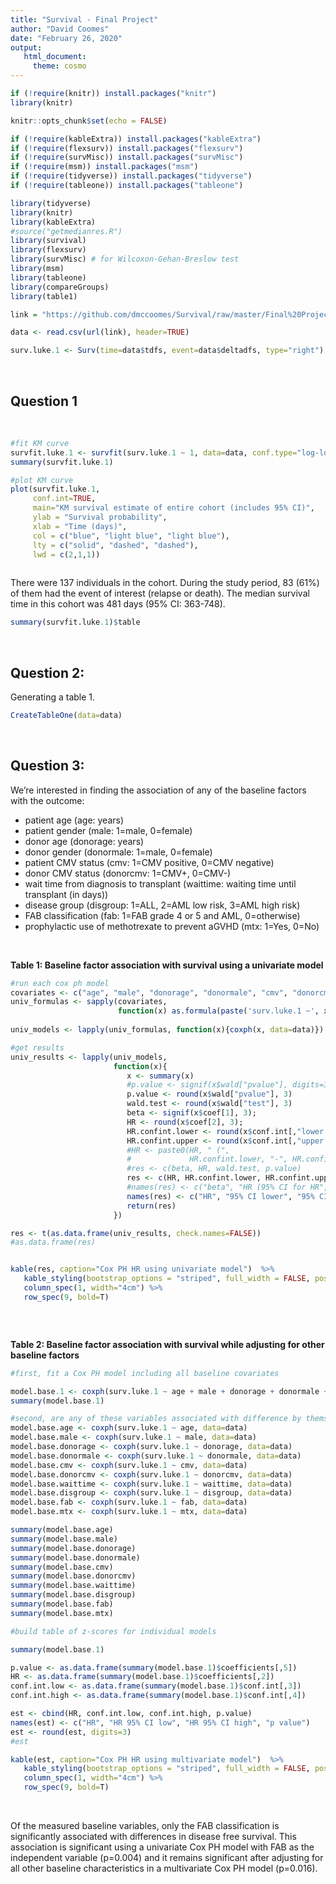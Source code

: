 ```yaml
---
title: "Survival - Final Project"
author: "David Coomes"
date: "February 26, 2020"
output: 
   html_document:
     theme: cosmo
---
```



```r

if (!require(knitr)) install.packages("knitr")
library(knitr)

```


```r
knitr::opts_chunk$set(echo = FALSE)
```


```r

if (!require(kableExtra)) install.packages("kableExtra")
if (!require(flexsurv)) install.packages("flexsurv")
if (!require(survMisc)) install.packages("survMisc")
if (!require(msm)) install.packages("msm")
if (!require(tidyverse)) install.packages("tidyverse")
if (!require(tableone)) install.packages("tableone")

```



```r

library(tidyverse)
library(knitr)
library(kableExtra)
#source("getmedianres.R")
library(survival) 
library(flexsurv)
library(survMisc) # for Wilcoxon-Gehan-Breslow test 
library(msm)
library(tableone)
library(compareGroups)
library(table1)


```


```r

link = "https://github.com/dmccoomes/Survival/raw/master/Final%20Project/Data/bmt.csv"

data <- read.csv(url(link), header=TRUE)

```



```r

surv.luke.1 <- Surv(time=data$tdfs, event=data$deltadfs, type="right")

```

<br>

## **Question 1**

<br>

```r

#fit KM curve
survfit.luke.1 <- survfit(surv.luke.1 ~ 1, data=data, conf.type="log-log")
summary(survfit.luke.1)

```


```r

#plot KM curve
plot(survfit.luke.1,
     conf.int=TRUE,
     main="KM survival estimate of entire cohort (includes 95% CI)",
     ylab = "Survival probability",
     xlab = "Time (days)",
     col = c("blue", "light blue", "light blue"),
     lty = c("solid", "dashed", "dashed"),
     lwd = c(2,1,1))
     

```

There were 137 individuals in the cohort. During the study period, 83 (61%) of them had the event of interest (relapse or death). The median survival time in this cohort was 481 days (95% CI: 363-748). 

```r

summary(survfit.luke.1)$table

```

<br>

## **Question 2:**

Generating a table 1.

```r

CreateTableOne(data=data)


```


<br>

## **Question 3:**
  
  We're interested in finding the association of any of the baseline factors with the outcome:
  
   - patient age                                                       (age: years)
   - patient gender                                                    (male: 1=male, 0=female)
   - donor age                                                         (donorage: years)
   - donor gender                                                      (donormale: 1=male, 0=female)
   - patient CMV status                                                (cmv: 1=CMV positive, 0=CMV negative)
   - donor CMV status                                                  (donorcmv: 1=CMV+, 0=CMV-)
   - wait time from diagnosis to transplant                            (waittime: waiting time until transplant (in days))
   - disease group                                                     (disgroup: 1=ALL, 2=AML low risk, 3=AML high risk)
   - FAB classification                                                (fab: 1=FAB grade 4 or 5 and AML, 0=otherwise)
   - prophylactic use of methotrexate to prevent aGVHD                 (mtx: 1=Yes, 0=No)

<br>


**Table 1: Baseline factor association with survival using a univariate model**

```r

#run each cox ph model
covariates <- c("age", "male", "donorage", "donormale", "cmv", "donorcmv", "waittime", "disgroup", "fab", "mtx")
univ_formulas <- sapply(covariates,
                        function(x) as.formula(paste('surv.luke.1 ~', x)))
                        
univ_models <- lapply(univ_formulas, function(x){coxph(x, data=data)})

#get results
univ_results <- lapply(univ_models,
                       function(x){
                          x <- summary(x)
                          #p.value <- signif(x$wald["pvalue"], digits=3)
                          p.value <- round(x$wald["pvalue"], 3)
                          wald.test <- round(x$wald["test"], 3)
                          beta <- signif(x$coef[1], 3); 
                          HR <- round(x$coef[2], 3);
                          HR.confint.lower <- round(x$conf.int[,"lower .95"], 3)
                          HR.confint.upper <- round(x$conf.int[,"upper .95"], 3)
                          #HR <- paste0(HR, " (",
                          #             HR.confint.lower, "-", HR.confint.upper, ")")
                          #res <- c(beta, HR, wald.test, p.value)       only including HR, 95% CI, and p value
                          res <- c(HR, HR.confint.lower, HR.confint.upper, p.value)
                          #names(res) <- c("beta", "HR (95% CI for HR", "wald.test", "p.value")
                          names(res) <- c("HR", "95% CI lower", "95% CI upper", "p value")
                          return(res)
                       })

res <- t(as.data.frame(univ_results, check.names=FALSE))
#as.data.frame(res)


kable(res, caption="Cox PH HR using univariate model")  %>%
   kable_styling(bootstrap_options = "striped", full_width = FALSE, position="left") %>%
   column_spec(1, width="4cm") %>%
   row_spec(9, bold=T)



```

<br>

**Table 2: Baseline factor association with survival while adjusting for other baseline factors**

```r

#first, fit a Cox PH model including all baseline covariates

model.base.1 <- coxph(surv.luke.1 ~ age + male + donorage + donormale + cmv + donorcmv + waittime + disgroup + fab + mtx, data=data)
summary(model.base.1)

#second, are any of these variables associated with difference by themselves - I did this in the box above
model.base.age <- coxph(surv.luke.1 ~ age, data=data)
model.base.male <- coxph(surv.luke.1 ~ male, data=data)
model.base.donorage <- coxph(surv.luke.1 ~ donorage, data=data)
model.base.donormale <- coxph(surv.luke.1 ~ donormale, data=data)
model.base.cmv <- coxph(surv.luke.1 ~ cmv, data=data)
model.base.donorcmv <- coxph(surv.luke.1 ~ donorcmv, data=data)
model.base.waittime <- coxph(surv.luke.1 ~ waittime, data=data)
model.base.disgroup <- coxph(surv.luke.1 ~ disgroup, data=data)
model.base.fab <- coxph(surv.luke.1 ~ fab, data=data)
model.base.mtx <- coxph(surv.luke.1 ~ mtx, data=data)

summary(model.base.age)
summary(model.base.male)
summary(model.base.donorage)
summary(model.base.donormale)
summary(model.base.cmv)
summary(model.base.donorcmv)
summary(model.base.waittime)
summary(model.base.disgroup)
summary(model.base.fab)
summary(model.base.mtx)

#build table of z-scores for individual models

```


```r

summary(model.base.1)

```



```r

p.value <- as.data.frame(summary(model.base.1)$coefficients[,5])
HR <- as.data.frame(summary(model.base.1)$coefficients[,2])
conf.int.low <- as.data.frame(summary(model.base.1)$conf.int[,3])
conf.int.high <- as.data.frame(summary(model.base.1)$conf.int[,4])

est <- cbind(HR, conf.int.low, conf.int.high, p.value)
names(est) <- c("HR", "HR 95% CI low", "HR 95% CI high", "p value")
est <- round(est, digits=3)
#est

kable(est, caption="Cox PH HR using multivariate model")  %>%
   kable_styling(bootstrap_options = "striped", full_width = FALSE, position="left") %>%
   column_spec(1, width="4cm") %>%
   row_spec(9, bold=T)

```


<br>

Of the measured baseline variables, only the FAB classification is significantly associated with differences in disease free survival. This association is significant using a univariate Cox PH model with FAB as the independent variable (p=0.004) and it remains significant after adjusting for all other baseline characteristics in a multivariate Cox PH model (p=0.016). 
